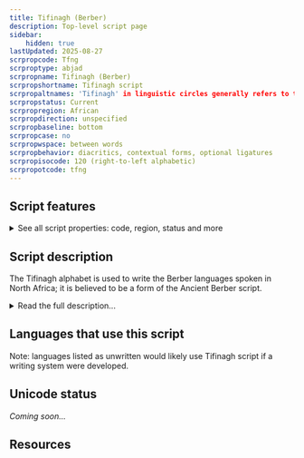 ```yaml
---
title: Tifinagh (Berber)
description: Top-level script page
sidebar:
    hidden: true
lastUpdated: 2025-08-27
scrpropcode: Tfng
scrproptype: abjad
scrpropname: Tifinagh (Berber)
scrpropshortname: Tifinagh script
scrpropaltnames: 'Tifinagh' in linguistic circles generally refers to the old Berber abjad; what is referred to in the ISO, and what is discussed on this page, is called 'Neo-Tifinagh' by many linguists.
scrpropstatus: Current
scrpropregion: African
scrpropdirection: unspecified
scrpropbaseline: bottom
scrpropcase: no
scrpropwspace: between words
scrpropbehavior: diacritics, contextual forms, optional ligatures
scrpropisocode: 120 (right-to-left alphabetic)
scrpropotcode: tfng
---
```



## Script features

<details>
<summary> See all script properties: code, region, status and more</summary>
<ScriptInfo />
</details>

## Script description

The Tifinagh alphabet is used to write the Berber languages spoken in North Africa; it is believed to be a form of the Ancient Berber script.

<details>
<summary>Read the full description...</summary>It is widely used by the Tuareg, the principal inhabitants of the Saharan interior.

There are many regional variations of the script; the standardised version proposed by the Institut Royal de la Culture Amazighe (IRCAM) consists of 33 symbols. This character set does not represent the full phonemic inventory of any particular language, but was proposed with a view to progressively unifiying regional phonological variations in the orthography. Consonant [gemination](/reference/glossary#gemination) is represented by writing the letter twice. Traditionally, vowels are only written word-finally, although in some areas Arabic diacritics are adopted to represent word-internal vowels. Some Tuareg orthographies use diacritics from the "Combining Diacritics" Unicode block. Some texts also employ a number of conjunct forms in order to differentiate between words which would otherwise be ambiguous due to the vowels being unwritten. Historically, the script has been written in any direction, horizontally or vertically, although today it tends to be written by the Tuaregs horizontally from right to left, and by the Berbers from left to right. Words are separated by spaces and Latin punctuation is generally used, although in some areas a  _ tazarast_ symbol is used for phrase and sentence breaks.

The Tifinagh script as regulated by IRCAM has officially been the only writing system for transcribing the Tamazight language in Morocco since 2003. The script also remains widely used in Algeria, Mali and Niger; however, it is generally used alongside the Latin or Arabic alphabets. Public use of the script was banned in Libya under Colonel Gaddafi's regime, but the interim government, the National Transitional Council, appears to be more open to it.

Tifinagh is also sometimes known by the name of the language or the people using it, for example Tuareg or Berber. It is also referred to as Neo-Tifinagh to distinguish it from the old Berber abjad, Tifinagh.
</details>

## Languages that use this script

Note: languages listed as unwritten would likely use Tifinagh script if a writing system were developed.

<WsList script='Tfng' wsMax='5' />

## Unicode status

_Coming soon..._

## Resources

<ScriptResources detailSummary='seemore' />


